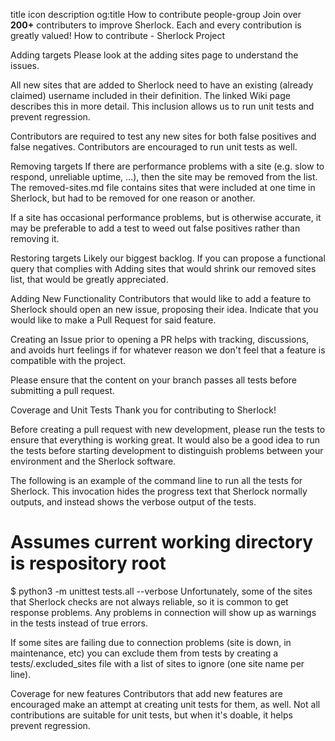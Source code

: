 title	icon	description	og:title
How to contribute
people-group
Join over **200+** contributers to improve Sherlock. Each and every contribution is greatly valued!
How to contribute - Sherlock Project

Adding targets
Please look at the adding sites page to understand the issues.

All new sites that are added to Sherlock need to have an existing (already claimed) username included in their definition. The linked Wiki page describes this in more detail. This inclusion allows us to run unit tests and prevent regression.

Contributors are required to test any new sites for both false positives and false negatives. Contributors are encouraged to run unit tests as well.

Removing targets
If there are performance problems with a site (e.g. slow to respond, unreliable uptime, ...), then the site may be removed from the list. The removed-sites.md file contains sites that were included at one time in Sherlock, but had to be removed for one reason or another.

If a site has occasional performance problems, but is otherwise accurate, it may be preferable to add a test to weed out false positives rather than removing it.

Restoring targets
Likely our biggest backlog. If you can propose a functional query that complies with Adding sites that would shrink our removed sites list, that would be greatly appreciated.

Adding New Functionality
Contributors that would like to add a feature to Sherlock should open an new issue, proposing their idea. Indicate that you would like to make a Pull Request for said feature.

Creating an Issue prior to opening a PR helps with tracking, discussions, and avoids hurt feelings if for whatever reason we don't feel that a feature is compatible with the project.

Please ensure that the content on your branch passes all tests before submitting a pull request.

Coverage and Unit Tests
Thank you for contributing to Sherlock!

Before creating a pull request with new development, please run the tests to ensure that everything is working great. It would also be a good idea to run the tests before starting development to distinguish problems between your environment and the Sherlock software.

The following is an example of the command line to run all the tests for Sherlock. This invocation hides the progress text that Sherlock normally outputs, and instead shows the verbose output of the tests.

# Assumes current working directory is respository root
$ python3 -m unittest tests.all --verbose
Unfortunately, some of the sites that Sherlock checks are not always reliable, so it is common to get response problems. Any problems in connection will show up as warnings in the tests instead of true errors.

If some sites are failing due to connection problems (site is down, in maintenance, etc) you can exclude them from tests by creating a tests/.excluded_sites file with a list of sites to ignore (one site name per line).

Coverage for new features
Contributors that add new features are encouraged make an attempt at creating unit tests for them, as well. Not all contributions are suitable for unit tests, but when it's doable, it helps prevent regression.
